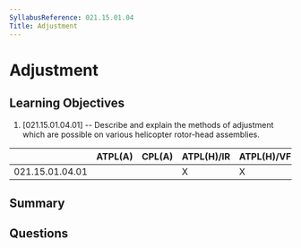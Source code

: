 ```yaml
---
SyllabusReference: 021.15.01.04
Title: Adjustment
---
```


# Adjustment

## Learning Objectives

1. [021.15.01.04.01] -- Describe and explain the methods of adjustment which are
   possible on various helicopter rotor-head assemblies.

|                 | ATPL(A) | CPL(A) | ATPL(H)/IR | ATPL(H)/VFR | CPL(H) | IR  | CBIR(A) |
| --------------- | ------- | ------ | ---------- | ----------- | ------ | --- | ------- |
| 021.15.01.04.01 |         |        | X          | X           | X      |     |         |

## Summary

## Questions

